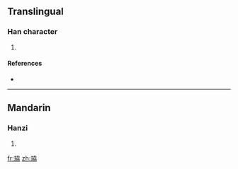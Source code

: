 ==Translingual==

===Han character===
{{Han char|rn=96|rad=玉|as=06|sn=10|four=|canj=一土大尸尸 (MGKSS)}}

# {{defn|Han|sort=玉06}}

====References====
* {{Han ref|kx=0730.140|dkj=20940|dj=1141.240|hdz=21114.060|uh=73D5|ud=29653}}

----

==Mandarin==

===Hanzi===
{{cmn-hanzi|pin=[[lì]] ([[li4]])|wg=li<sup>4</sup>}}

# {{defn|Mandarin}}

[[fr:珕]]
[[zh:珕]]